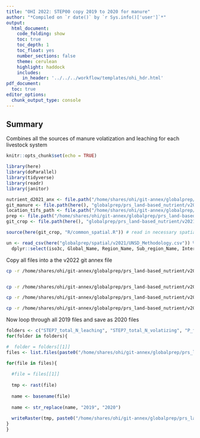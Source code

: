 ```yaml
---
title: "OHI 2022: STEP00 copy 2019 to 2020 for manure"
author: "*Compiled on `r date()` by `r Sys.info()['user']`*"
output: 
  html_document:
    code_folding: show
    toc: true
    toc_depth: 1
    toc_float: yes
    number_sections: false
    theme: cerulean
    highlight: haddock
    includes: 
      in_header: '../../../workflow/templates/ohi_hdr.html'
pdf_document:
  toc: true
editor_options: 
  chunk_output_type: console
---
```


## Summary 
Combines all the sources of manure volatization and leaching for each livestock system 

```r
knitr::opts_chunk$set(echo = TRUE)

library(here)
library(doParallel)
library(tidyverse)
library(readr)
library(janitor)

nutrient_d2021_anx <- file.path("/home/shares/ohi/git-annex/globalprep/_raw_data/FAOSTAT/manure_nutrient/d2021/")
git_manure <- file.path(here(), "globalprep/prs_land-based_nutrient/v2021/STEP2_manure")
location_tifs_path <- file.path("/home/shares/ohi/git-annex/globalprep/_raw_data/halpern_food_systems/d2021/animal_farm/location_tifs")
prep <- file.path("/home/shares/ohi/git-annex/globalprep/prs_land-based_nutrient/v2021")
git_crop <- file.path(here(), "globalprep/prs_land-based_nutrient/v2021/STEP1_crop")

source(here(git_crop, "R/common_spatial.R")) # read in necessary spatial files 

un <- read_csv(here("globalprep/spatial/v2021/UNSD_Methodology.csv")) %>% 
  dplyr::select(iso3c, Global_Name, Region_Name, Sub_region_Name, Intermediate_Region_Name)
```

Copy all files into a the v2022 git annex file

```bash

cp -r /home/shares/ohi/git-annex/globalprep/prs_land-based_nutrient/v2021/animal_farm_int/STEP7_total_N_leaching/ /home/shares/ohi/git-annex/globalprep/prs_land-based_nutrient/v2022/animal_farm_int


cp -r /home/shares/ohi/git-annex/globalprep/prs_land-based_nutrient/v2021/animal_farm_int/STEP7_total_N_volatizing/ /home/shares/ohi/git-annex/globalprep/prs_land-based_nutrient/v2022/animal_farm_int

cp -r /home/shares/ohi/git-annex/globalprep/prs_land-based_nutrient/v2021/animal_farm_int/N_from_excretion_manure/ /home/shares/ohi/git-annex/globalprep/prs_land-based_nutrient/v2022/animal_farm_int

cp -r /home/shares/ohi/git-annex/globalprep/prs_land-based_nutrient/v2021/animal_farm_int/P_from_excretion_manure/ /home/shares/ohi/git-annex/globalprep/prs_land-based_nutrient/v2022/animal_farm_int

```

Now loop through all 2019 files and save as 2020 files 

```r

folders <- c("STEP7_total_N_leaching", "STEP7_total_N_volatizing", "P_from_excretion_manure", "N_from_excretion_manure")
for(folder in folders){

#  folder = folders[[1]]
files <- list.files(paste0("/home/shares/ohi/git-annex/globalprep/prs_land-based_nutrient/v2022/animal_farm_int/", folder), pattern = "2019", full.names = TRUE)

for(file in files){
  
  #file = files[[1]]
  
  tmp <- rast(file)
  
  name <- basename(file)
  
  name <- str_replace(name, "2019", "2020")
  
  writeRaster(tmp, paste0("/home/shares/ohi/git-annex/globalprep/prs_land-based_nutrient/v2022/animal_farm_int/", folder, "/", name), overwrite = TRUE)
}
}

```

